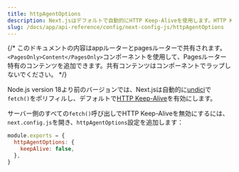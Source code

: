 ```yaml
---
title: httpAgentOptions
description: Next.jsはデフォルトで自動的にHTTP Keep-Aliveを使用します。HTTP Keep-Aliveを無効にする方法についてこちらで詳しく学びます。
slug: /docs/app/api-reference/config/next-config-js/httpAgentOptions
---
```


{/* このドキュメントの内容はappルーターとpagesルーターで共有されます。`<PagesOnly>Content</PagesOnly>`コンポーネントを使用して、Pagesルーター特有のコンテンツを追加できます。共有コンテンツはコンポーネントでラップしないでください。 */}

Node.js version 18より前のバージョンでは、Next.jsは自動的に[undici](/docs/architecture/supported-browsers#polyfills)で`fetch()`をポリフィルし、デフォルトで[HTTP Keep-Alive](https://developer.mozilla.org/docs/Web/HTTP/Headers/Keep-Alive)を有効にします。

サーバー側のすべての`fetch()`呼び出しでHTTP Keep-Aliveを無効にするには、`next.config.js`を開き、`httpAgentOptions`設定を追加します：

```js filename="next.config.js"
module.exports = {
  httpAgentOptions: {
    keepAlive: false,
  },
}
```
